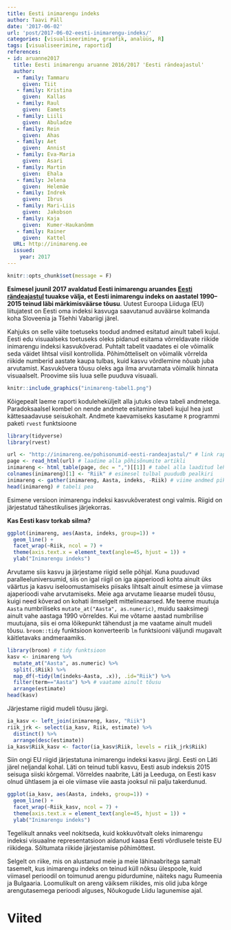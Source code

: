 ```yaml
---
title: Eesti inimarengu indeks
author: Taavi Päll
date: '2017-06-02'
url: 'post/2017-06-02-eesti-inimarengu-indeks/'
categories: [visualiseerimine, graafik, analüüs, R]
tags: [visualiseerimine, raportid]
references:
- id: aruanne2017
  title: Eesti inimarengu aruanne 2016/2017 'Eesti rändeajastul'
  author: 
   - family: Tammaru
     given: Tiit
   - family: Kristina
     given:  Kallas
   - family: Raul
     given:  Eamets
   - family: Liili
     given:  Abuladze
   - family: Rein
     given:  Ahas
   - family: Aet
     given:  Annist
   - family: Eva-Maria
     given:  Asari
   - family: Martin
     given:  Ehala
   - family: Jelena
     given:  Helemäe
   - family: Indrek
     given:  Ibrus
   - family: Mari-Liis
     given:  Jakobson
   - family: Kaja
     given:  Kumer-Haukanõmm
   - family: Rainer
     given:  Kattel
  URL: http://inimareng.ee
  issued:
    year: 2017
---
```


```r
knitr::opts_chunk$set(message = F)
```


**Esimesel juunil 2017 avaldatud Eesti inimarengu aruandes [Eesti rändeajastul](http://inimareng.ee/pohisonumid-eesti-randeajastul/) tuuakse välja, et Eesti inimarengu indeks on aastatel 1990–2015 teinud läbi märkimisväärse tõusu**. 
Uutest Euroopa Liiduga (EU) liitujatest on Eesti oma indeksi kasvuga saavutanud auväärse kolmanda koha Sloveenia ja Tšehhi Vabariigi järel.

Kahjuks on selle väite toetuseks toodud andmed esitatud ainult tabeli kujul.
Eesti edu visuaalseks toetuseks oleks pidanud esitama võrreldavate riikide inimarengu indeksi kasvukõverad.
Puhtalt tabelit vaadates ei ole võimalik seda väidet lihtsal viisil kontrollida.
Põhimõtteliselt on võimalik võrrelda riikide numberid aastate kaupa tulbas, kuid kasvu võrdlemine nõuab juba arvutamist.
Kasvukõvera tõusu oleks aga ilma arvutamata võimalik hinnata visuaalselt. 
Proovime siis luua selle puuduva visuaali. 

```r
knitr::include_graphics("inimareng-tabel1.png")
```


Kõigepealt laeme raporti koduleheküljelt alla jutuks oleva tabeli andmetega.
Paradoksaalsel kombel on nende andmete esitamine tabeli kujul hea just kättesaadavuse seisukohalt.
Andmete kaevamiseks kasutame `R` programmi paketi `rvest` funktsioone 

```r
library(tidyverse)
library(rvest)

url <- "http://inimareng.ee/pohisonumid-eesti-randeajastul/" # link raportile
page <- read_html(url) # laadime alla põhisõnumite artikli
inimareng <- html_table(page, dec = ",")[[1]] # tabel alla laaditud lehelt
colnames(inimareng)[1] <- "Riik" # esimesel tulbal puududb pealkiri
inimareng <- gather(inimareng, Aasta, indeks, -Riik) # viime andmed pikka formaati
head(inimareng) # tabeli pea
```

Esimene versioon inimarengu indeksi kasvukõveratest ongi valmis. Riigid on järjestatud tähestikulises järjekorras.

**Kas Eesti kasv torkab silma?**


```r
ggplot(inimareng, aes(Aasta, indeks, group=1)) +
  geom_line() +
  facet_wrap(~Riik, ncol = 7) +
  theme(axis.text.x = element_text(angle=45, hjust = 1)) +
  ylab("Inimarengu indeks")
```


Arvutame siis kasvu ja järjestame riigid selle põhjal. Kuna puuduvad paralleeluniversumid, siis on igal riigil on iga ajaperioodi kohta ainult üks väärtus ja kasvu iseloomustamiseks piisaks lihtsalt ainult esimese ja viimase ajaperioodi vahe arvutamiseks. Meie aga arvutame lieaarse mudeli tõusu, kuigi need kõverad on kohati ilmselgelt mittelineaarsed. Me teeme muutuja `Aasta` numbriliseks `mutate_at("Aasta", as.numeric)`, muidu saaksimegi ainult vahe aastaga 1990 võrreldes. Kui me võtame aastad numbrilise muutujana, siis ei oma lõikepunkt tähendust ja me vaatame ainult mudeli tõusu. `broom::tidy` funktsioon konverteerib `lm` funktsiooni väljundi mugavalt käitletavaks andmeraamiks.
```r
library(broom) # tidy funktsioon
kasv <- inimareng %>% 
  mutate_at("Aasta", as.numeric) %>% 
  split(.$Riik) %>% 
  map_df(~tidy(lm(indeks~Aasta, .x)), .id="Riik") %>% 
  filter(term=="Aasta") %>% # vaatame ainult tõusu
  arrange(estimate)
head(kasv)
```

Järjestame riigid mudeli tõusu järgi.
```r
ia_kasv <- left_join(inimareng, kasv, "Riik")
riik_jrk <- select(ia_kasv, Riik, estimate) %>% 
  distinct() %>% 
  arrange(desc(estimate))
ia_kasv$Riik_kasv <- factor(ia_kasv$Riik, levels = riik_jrk$Riik)
```

Siin ongi EU riigid järjestatuna inimarengu indeksi kasvu järgi. Eesti on Läti järel neljandal kohal. Läti on teinud tubli kasvu, Eesti asub indeksis 2015 seisuga siiski kõrgemal. Võrreldes naabrite, Läti ja Leeduga, on Eesti kasv olnud ühtlasem ja ei ole viimase viie aasta jooksul nii palju takerdunud.
```r
ggplot(ia_kasv, aes(Aasta, indeks, group=1)) +
  geom_line() +
  facet_wrap(~Riik_kasv, ncol = 7) +
  theme(axis.text.x = element_text(angle=45, hjust = 1)) +
  ylab("Inimarengu indeks")
```


Tegelikult annaks veel nokitseda, kuid kokkuvõtvalt oleks inimarengu indeksi visuaalne representatsioon aidanud kaasa Eesti võrdlusele teiste EU riikidega. Sõltumata riikide järjestamise põhimõttest. 

Selgelt on riike, mis on alustanud meie ja meie lähinaabritega samalt tasemelt, kus inimarengu indeks on teinud küll nõksu ülespoole, kuid viimasel perioodil on toimunud arengu pidurdumine, näiteks nagu Rumeenia ja Bulgaaria. Loomulikult on areng väiksem riikides, mis olid juba kõrge arengutasemega perioodi alguses, Nõukogude Liidu lagunemise ajal.

# Viited
